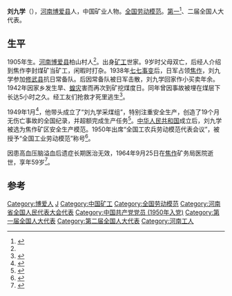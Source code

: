 '''刘九学'''（{{bd|1905年||1964年|catIdx=L}}），[[河南|河南]][[博爱县|博爱县]]人，中国矿业人物。[[全国劳动模范|全国劳动模范]]。[[第一届全国人民代表大会代表名单|第一]]<ref>{{cite book|author=全国人民代表大会常务委员会办公厅|title=中华人民共和国第一届全国人民代表大会代表名单|year=1955年|publisher=全国人民代表大会常务委员会办公厅|url=http://book.ucdrs.superlib.net/views/specific/2929/bookDetail.jsp?dxNumber=000005772167&d=546843D0AE2464CD1C95896344A85614&fenlei=04070402|access-date=2015-01-26|archive-date=2019-01-24|archive-url=https://web.archive.org/web/20190124105450/http://book.ucdrs.superlib.net/views/specific/2929/bookDetail.jsp?dxNumber=000005772167&d=546843D0AE2464CD1C95896344A85614&fenlei=04070402|dead-url=no}}</ref>、二届全国人大代表。
==生平==
1905年生。[[河南|河南]][[博爱县|博爱县]]柏山村人<ref name=rmrb1/>。出身[[矿工|矿工]]世家。9岁时父母双亡，后经人介绍到焦作李封煤矿当矿工，闲暇时打杂。1938年[[七七事变|七七事变]]后，日军占领[[焦作|焦作]]，刘九学参加[[修武县|修武县]]抗日常备队。后因常备队被日军击散，刘九学回家作小买卖年余。1942年因家乡发生旱、[[蝗灾|蝗灾]]害而再次到矿挖煤度日。同年曾因事故被埋在煤层下长达5小时之久。经工友们抢救才死里逃生<ref>{{cite book |editor=河南省地方史志编纂委员会 |title=《河南省志: 人物志 (传记下)》 |publisher=河南人民出版社 |page=第821页}}</ref>。

1949年1月<ref name=rmrb1>{{cite news |author1=杜文远 |title=刘九学班战胜了伤亡　 ——工农兵劳模大会工业代表介绍之四 |work=人民日报 |date=1950年9月9日 |page=第2版}}</ref>，他带头成立了“刘九学采煤组”，特别注重安全生产，创造了19个月无伤亡事故的全国纪录，并超额完成生产任务<ref>{{cite book |editor=廖盖隆等 |title=《中囯人名大辞典·第2卷》 |date=1990年 |publisher=上海辞书出版社 |page=第509页}}</ref>。[[中华人民共和国|中华人民共和国]]成立后，刘九学被选为焦作矿区安全生产模范。1950年出席“全国工农兵劳动模范代表会议”，被授予“全国工业劳动模范”称号<ref>{{cite web |author1=石国庆 王佩 |title=新中国河南首个劳模刘九学：翻身工人当主人 |url=http://henan.people.com.cn/n2/2019/1006/c351638-33409894.html |publisher=[[人民网|人民网]] |location=焦作 |date=2019年10月6日}}</ref>。

因患高血压脑溢血后遗症长期医治无效，1964年9月25日在[[焦作|焦作]]矿务局医院逝世，享年59岁<ref>{{cite news |title=全国人大代表刘九学逝世 |work=人民日报 |date=1964年9月28日 |page=第5版}}</ref>。
==参考==
{{reflist}}
{{Authority control}}
{{DEFAULTSORT:Liu刘}}
[[Category:博爱人|Category:博爱人]]
[[Category:劉姓|J]]
[[Category:中国矿工|Category:中国矿工]]
[[Category:全国劳动模范|Category:全国劳动模范]]
[[Category:河南省全国人民代表大会代表|Category:河南省全国人民代表大会代表]]
[[Category:中国共产党党员_(1950年入党)|Category:中国共产党党员 (1950年入党)]]
[[Category:第一届全国人大代表|Category:第一届全国人大代表]]
[[Category:第二届全国人大代表|Category:第二届全国人大代表]]
[[Category:河南工人|Category:河南工人]]